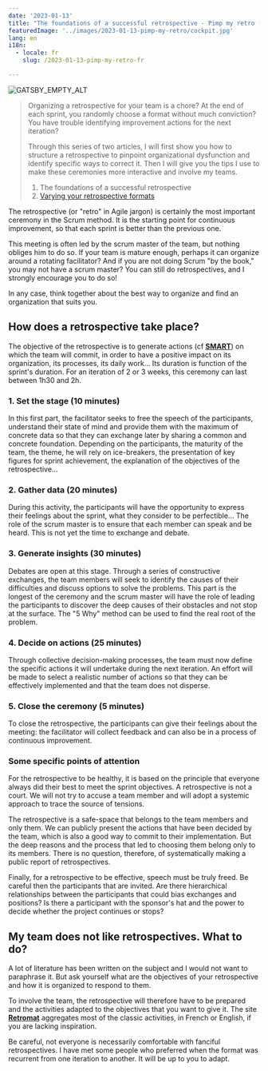```yaml
---
date: '2023-01-13'
title: "The foundations of a successful retrospective - Pimp my retro (1/2)"
featuredImage: '../images/2023-01-13-pimp-my-retro/cockpit.jpg'
lang: en
i18n:
  - locale: fr
    slug: /2023-01-13-pimp-my-retro-fr

---
```


<Image align="right" caption="Photo by Samuele Errico">

![GATSBY_EMPTY_ALT](../images/2023-01-13-pimp-my-retro/cockpit.jpg)

</Image>

> Organizing a retrospective for your team is a chore? At the end of each sprint, you randomly choose a format without much conviction? You have trouble identifying improvement actions for the next iteration?
> 
> Through this series of two articles, I will first show you how to structure a retrospective to pinpoint organizational dysfunction and identify specific ways to correct it. Then I will give you the tips I use to make these ceremonies more interactive and involve my teams.
> 1. The foundations of a successful retrospective
> 2. [Varying your retrospective formats](/en/2023-01-24-pimp-my-retro-en-2)

The retrospective (or "retro" in Agile jargon) is certainly the most important ceremony in the Scrum method. It is the starting point for continuous improvement, so that each sprint is better than the previous one.

This meeting is often led by the scrum master of the team, but nothing obliges him to do so. If your team is mature enough, perhaps it can organize around a rotating facilitator? And if you are not doing Scrum "by the book," you may not have a scrum master? You can still do retrospectives, and I strongly encourage you to do so!

In any case, think together about the best way to organize and find an organization that suits you.

## **How does a retrospective take place?**

The objective of the retrospective is to generate actions (cf **[SMART](https://en.wikipedia.org/wiki/SMART_criteria)**) on which the team will commit, in order to have a positive impact on its organization, its processes, its daily work... Its duration is function of the sprint's duration. For an iteration of 2 or 3 weeks, this ceremony can last between 1h30 and 2h.

### 1. Set the stage (10 minutes)

In this first part, the facilitator seeks to free the speech of the participants, understand their state of mind and provide them with the maximum of concrete data so that they can exchange later by sharing a common and concrete foundation. Depending on the participants, the maturity of the team, the theme, he will rely on ice-breakers, the presentation of key figures for sprint achievement, the explanation of the objectives of the retrospective…

### 2. Gather data (20 minutes)

During this activity, the participants will have the opportunity to express their feelings about the sprint, what they consider to be perfectible... The role of the scrum master is to ensure that each member can speak and be heard. This is not yet the time to exchange and debate.

### **3. Generate** insights **(30 minutes)**

Debates are open at this stage. Through a series of constructive exchanges, the team members will seek to identify the causes of their difficulties and discuss options to solve the problems. This part is the longest of the ceremony and the scrum master will have the role of leading the participants to discover the deep causes of their obstacles and not stop at the surface. The "5 Why" method can be used to find the real root of the problem.

### **4. Decide on actions (25 minutes)**

Through collective decision-making processes, the team must now define the specific actions it will undertake during the next iteration. An effort will be made to select a realistic number of actions so that they can be effectively implemented and that the team does not disperse.

### **5. Close the ceremony (5 minutes)**

To close the retrospective, the participants can give their feelings about the meeting: the facilitator will collect feedback and can also be in a process of continuous improvement.

### **Some specific points of attention**

For the retrospective to be healthy, it is based on the principle that everyone always did their best to meet the sprint objectives. A retrospective is not a court. We will not try to accuse a team member and will adopt a systemic approach to trace the source of tensions.

The retrospective is a safe-space that belongs to the team members and only them. We can publicly present the actions that have been decided by the team, which is also a good way to commit to their implementation. But the deep reasons and the process that led to choosing them belong only to its members. There is no question, therefore, of systematically making a public report of retrospectives.

Finally, for a retrospective to be effective, speech must be truly freed. Be careful then the participants that are invited. Are there hierarchical relationships between the participants that could bias exchanges and positions? Is there a participant with the sponsor's hat and the power to decide whether the project continues or stops?

## **My team does not like retrospectives. What to do?**

A lot of literature has been written on the subject and I would not want to paraphrase it. But ask yourself what are the objectives of your retrospective and how it is organized to respond to them.

To involve the team, the retrospective will therefore have to be prepared and the activities adapted to the objectives that you want to give it. The site **[Retromat](https://retromat.org/en/)** aggregates most of the classic activities, in French or English, if you are lacking inspiration.

Be careful, not everyone is necessarily comfortable with fanciful retrospectives. I have met some people who preferred when the format was recurrent from one iteration to another. It will be up to you to adapt.